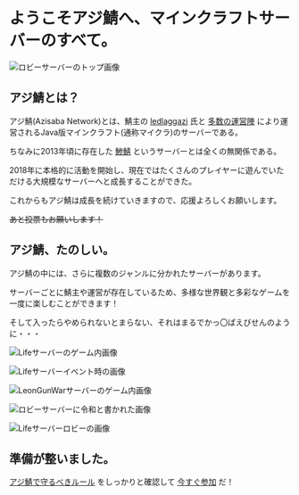 # ようこそアジ鯖へ、マインクラフトサーバーのすべて。

![ロビーサーバーのトップ画像](https://res.cloudinary.com/ddhk1wfbi/image/upload/c_limit,f_auto,w_768/v1604197379/2020-11-01_06.01.22_dcrqpw.png)

## アジ鯖とは？

アジ鯖(Azisaba Network)とは、鯖主の [ledlaggazi](https://twitter.com/azi_blueline) 氏と [多数の運営陣](/staff) により運営されるJava版マインクラフト(通称マイクラ)のサーバーである。

ちなみに2013年頃に存在した [鯵鯖](https://youtu.be/nGRn6fCxGn8) というサーバーとは全くの無関係である。

2018年に本格的に活動を開始し、現在ではたくさんのプレイヤーに遊んでいただける大規模なサーバーへと成長することができた。

これからもアジ鯖は成長を続けていきますので、応援よろしくお願いします。

~~あと投票もお願いします！~~

## アジ鯖、たのしい。

アジ鯖の中には、さらに複数のジャンルに分かれたサーバーがあります。

サーバーごとに鯖主や運営が存在しているため、多様な世界観と多彩なゲームを一度に楽しむことができます！

そして入ったらやめられないとまらない、それはまるでかっ〇ぱえびせんのように・・・

![Lifeサーバーのゲーム内画像](https://res.cloudinary.com/ddhk1wfbi/image/upload/c_limit,f_auto,w_768/v1604198077/2020-08-14_01.06.04_ytbofq.png)

![Lifeサーバーイベント時の画像](https://res.cloudinary.com/ddhk1wfbi/image/upload/c_limit,f_auto,w_768/v1604198088/2020-08-30_21.41.00_lddfdm.png)

![LeonGunWarサーバーのゲーム内画像](https://res.cloudinary.com/ddhk1wfbi/image/upload/c_limit,f_auto,w_768/v1604199214/2019-07-04_19.43.33_ed7gmb.png)

![ロビーサーバーに令和と書かれた画像](https://res.cloudinary.com/ddhk1wfbi/image/upload/c_limit,f_auto,w_768/v1604199203/2019-04-01_14.13.09_gxel32.png)

![Lifeサーバーロビーの画像](https://res.cloudinary.com/ddhk1wfbi/image/upload/c_limit,f_auto,w_768/v1604199219/2020-06-13_00.17.20_jsd3xi.png)

## 準備が整いました。

[アジ鯖で守るべきルール](/terms) をしっかりと確認して [今すぐ参加](/join) だ！
